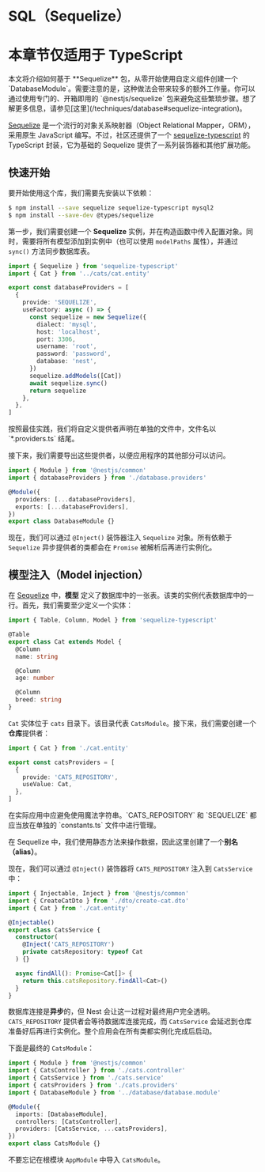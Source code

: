 # SQL（Sequelize）

# 本章节仅适用于 TypeScript

<CalloutInfo type="warning">
  本文将介绍如何基于 **Sequelize** 包，从零开始使用自定义组件创建一个
  `DatabaseModule`。需要注意的是，这种做法会带来较多的额外工作量。你可以通过使用专门的、开箱即用的
  `@nestjs/sequelize`
  包来避免这些繁琐步骤。想了解更多信息，请参见[这里](/techniques/database#sequelize-integration)。
</CalloutInfo>

[Sequelize](https://github.com/sequelize/sequelize) 是一个流行的对象关系映射器（Object Relational Mapper，ORM），采用原生 JavaScript 编写。不过，社区还提供了一个 [sequelize-typescript](https://github.com/RobinBuschmann/sequelize-typescript) 的 TypeScript 封装，它为基础的 Sequelize 提供了一系列装饰器和其他扩展功能。

## 快速开始

要开始使用这个库，我们需要先安装以下依赖：

```bash
$ npm install --save sequelize sequelize-typescript mysql2
$ npm install --save-dev @types/sequelize
```

第一步，我们需要创建一个 **Sequelize** 实例，并在构造函数中传入配置对象。同时，需要将所有模型添加到实例中（也可以使用 `modelPaths` 属性），并通过 `sync()` 方法同步数据库表。

```ts filename='database.providers.ts'
import { Sequelize } from 'sequelize-typescript'
import { Cat } from '../cats/cat.entity'

export const databaseProviders = [
  {
    provide: 'SEQUELIZE',
    useFactory: async () => {
      const sequelize = new Sequelize({
        dialect: 'mysql',
        host: 'localhost',
        port: 3306,
        username: 'root',
        password: 'password',
        database: 'nest',
      })
      sequelize.addModels([Cat])
      await sequelize.sync()
      return sequelize
    },
  },
]
```

<CalloutInfo>
  按照最佳实践，我们将自定义提供者声明在单独的文件中，文件名以 `*.providers.ts` 结尾。
</CalloutInfo>

接下来，我们需要导出这些提供者，以便应用程序的其他部分可以访问。

```ts
import { Module } from '@nestjs/common'
import { databaseProviders } from './database.providers'

@Module({
  providers: [...databaseProviders],
  exports: [...databaseProviders],
})
export class DatabaseModule {}
```

现在，我们可以通过 `@Inject()` 装饰器注入 `Sequelize` 对象。所有依赖于 `Sequelize` 异步提供者的类都会在 `Promise` 被解析后再进行实例化。

## 模型注入（Model injection）

在 [Sequelize](https://github.com/sequelize/sequelize) 中，**模型** 定义了数据库中的一张表。该类的实例代表数据库中的一行。首先，我们需要至少定义一个实体：

```ts filename='cat.entity.ts'
import { Table, Column, Model } from 'sequelize-typescript'

@Table
export class Cat extends Model {
  @Column
  name: string

  @Column
  age: number

  @Column
  breed: string
}
```

`Cat` 实体位于 `cats` 目录下。该目录代表 `CatsModule`。接下来，我们需要创建一个**仓库**提供者：

```ts filename='cats.providers.ts'
import { Cat } from './cat.entity'

export const catsProviders = [
  {
    provide: 'CATS_REPOSITORY',
    useValue: Cat,
  },
]
```

<CalloutInfo type="warning">
  在实际应用中应避免使用魔法字符串。`CATS_REPOSITORY` 和 `SEQUELIZE` 都应当放在单独的 `constants.ts`
  文件中进行管理。
</CalloutInfo>

在 Sequelize 中，我们使用静态方法来操作数据，因此这里创建了一个**别名（alias）**。

现在，我们可以通过 `@Inject()` 装饰器将 `CATS_REPOSITORY` 注入到 `CatsService`中：

```ts filename='cats.service.ts'
import { Injectable, Inject } from '@nestjs/common'
import { CreateCatDto } from './dto/create-cat.dto'
import { Cat } from './cat.entity'

@Injectable()
export class CatsService {
  constructor(
    @Inject('CATS_REPOSITORY')
    private catsRepository: typeof Cat
  ) {}

  async findAll(): Promise<Cat[]> {
    return this.catsRepository.findAll<Cat>()
  }
}
```

数据库连接是**异步**的，但 Nest 会让这一过程对最终用户完全透明。`CATS_REPOSITORY` 提供者会等待数据库连接完成，而 `CatsService` 会延迟到仓库准备好后再进行实例化。整个应用会在所有类都实例化完成后启动。

下面是最终的 `CatsModule`：

```ts filename='cats.module.ts'
import { Module } from '@nestjs/common'
import { CatsController } from './cats.controller'
import { CatsService } from './cats.service'
import { catsProviders } from './cats.providers'
import { DatabaseModule } from '../database/database.module'

@Module({
  imports: [DatabaseModule],
  controllers: [CatsController],
  providers: [CatsService, ...catsProviders],
})
export class CatsModule {}
```

<CalloutInfo>

不要忘记在根模块 `AppModule` 中导入 `CatsModule`。

</CalloutInfo>
